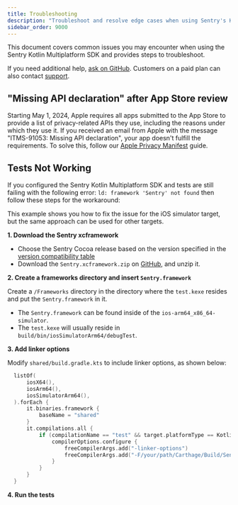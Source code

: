 ```yaml
---
title: Troubleshooting
description: "Troubleshoot and resolve edge cases when using Sentry's Kotlin Multiplatform SDK."
sidebar_order: 9000
---
```


This document covers common issues you may encounter when using the Sentry Kotlin Multiplatform SDK and provides steps to troubleshoot.

If you need additional help, [ask on GitHub](https://github.com/getsentry/sentry-kotlin-multiplatform/issues/new/choose). Customers on a paid plan can also contact [support](https://help.sentry.io/).

## "Missing API declaration" after App Store review

Starting May 1, 2024, Apple requires all apps submitted to the App Store to provide a list of privacy-related APIs they use, including the reasons under which they use it. If you received an email from Apple with the message "ITMS-91053: Missing API declaration", your app doesn't fulfill the requirements. To solve this, follow our [Apple Privacy Manifest](/platforms/kotlin/guides/kotlin-multiplatform/data-management/apple-privacy-manifest) guide.

## Tests Not Working

If you configured the Sentry Kotlin Multiplatform SDK and tests are still failing with the following error: `ld: framework 'Sentry' not found` then follow these steps for the workaround:

<Note>
This example shows you how to fix the issue for the iOS simulator target, but the same approach can be used for other targets.
</Note>

**1. Download the Sentry xcframework**

- Choose the Sentry Cocoa release based on the version specified in the [version compatibility table](/platforms/kotlin/guides/kotlin-multiplatform/#cocoa-sdk-version-compatibility-table)
- Download the `Sentry.xcframework.zip` on [GitHub](https://github.com/getsentry/sentry-cocoa/releases), and unzip it.

**2. Create a frameworks directory and insert `Sentry.framework`**

Create a `/Frameworks` directory in the directory where the `test.kexe` resides and put the `Sentry.framework` in it.
- The `Sentry.framework` can be found inside of the `ios-arm64_x86_64-simulator`.
- The `test.kexe` will usually reside in `build/bin/iosSimulatorArm64/debugTest`.

**3. Add linker options**

Modify `shared/build.gradle.kts` to include linker options, as shown below:

```kotlin {filename:shared/build.gradle.kts}
  listOf(
      iosX64(),
      iosArm64(),
      iosSimulatorArm64(),
  ).forEach {
      it.binaries.framework {
          baseName = "shared"
      }
      it.compilations.all {
          if (compilationName == "test" && target.platformType == KotlinPlatformType.native) {
              compilerOptions.configure {
                  freeCompilerArgs.add("-linker-options")
                  freeCompilerArgs.add("-F/your/path/Carthage/Build/Sentry.xcframework/ios-arm64_x86_64-simulator/")
              }
          }
      }
  }
```

**4. Run the tests**
